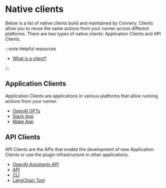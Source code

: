 # Native clients

Below is a list of native clients build and maintained by Connery.
Clients allow you to reuse the same actions from your runner across different platforms.
There are two types of native clients: Application Clients and API Clients.

:::note Helpful resources

- [What is a client?](/docs/platform/introduction/core-concepts#client)

:::

## Application Clients

Application Clients are applications in various platforms that allow running actions from your runner.

- [OpenAI GPTs](/docs/clients/native/openai/gpt)
- [Slack App](/docs/clients/native/slack)
- [Make App](/docs/clients/native/make)

## API Clients

API Clients are the APIs that enable the development of new Application Clients or use the plugin infrastructure in other applications.

- [OpenAI Assistants API](/docs/clients/native/openai/assistant)
- [API](/docs/clients/native/api)
- [CLI](/docs/clients/native/api)
- [LangChain Tool](/docs/clients/native/langchain)

